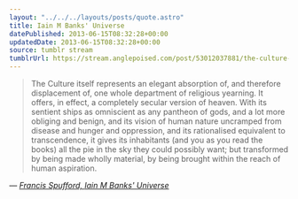 ```yaml
---
layout: "../../../layouts/posts/quote.astro"
title: Iain M Banks' Universe
datePublished: 2013-06-15T08:32:28+00:00
updatedDate: 2013-06-15T08:32:28+00:00
source: tumblr stream
tumblrUrl: https://stream.anglepoised.com/post/53012037881/the-culture-itself-represents-an-elegant
---
```


> The Culture itself represents an elegant absorption of, and therefore displacement of, one whole department of religious yearning. It offers, in effect, a completely secular version of heaven. With its sentient ships as omniscient as any pantheon of gods, and a lot more obliging and benign, and its vision of human nature uncramped from disease and hunger and oppression, and its rationalised equivalent to transcendence, it gives its inhabitants (and you as you read the books) all the pie in the sky they could possibly want; but transformed by being made wholly material, by being brought within the reach of human aspiration.

— <cite>[Francis Spufford, _Iain M Banks' Universe_](https://newhumanist.org.uk/articles/4182/iain-m-banks-universe)</cite>
